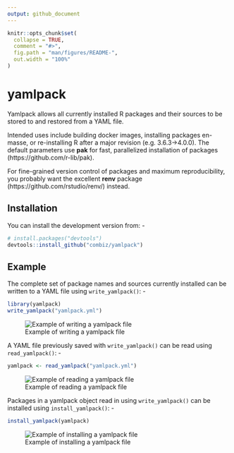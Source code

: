 ```yaml
---
output: github_document
---
```


<!-- README.md is generated from README.Rmd. Please edit that file -->

```r
knitr::opts_chunk$set(
  collapse = TRUE,
  comment = "#>",
  fig.path = "man/figures/README-",
  out.width = "100%"
)
```

# yamlpack

<!-- badges: start -->
<!-- badges: end -->

Yamlpack allows all currently installed R packages and their sources to be stored to and restored from a YAML file.  

Intended uses include building docker images, installing packages en-masse, or re-installing R after a major revision (e.g. 3.6.3->4.0.0).  The default parameters use **pak** for fast, parallelized installation of packages (https://github.com/r-lib/pak).

For fine-grained version control of packages and maximum reproducibility, you probably want the excellent **renv** package (https://github.com/rstudio/renv/) instead.

## Installation

You can install the development version from: -

``` r
# install.packages("devtools")
devtools::install_github("combiz/yamlpack")
```

## Example

The complete set of package names and sources currently installed can be written to a YAML file using `write_yamlpack()`: -

```r
library(yamlpack)
write_yamlpack("yamlpack.yml")
```

![Example of writing a yamlpack file](imgs/write_example.gif)

A YAML file previously saved with `write_yamlpack()` can be read using `read_yamlpack()`: -

```r
yamlpack <- read_yamlpack("yamlpack.yml")
```

![Example of reading a yamlpack file](imgs/read_example.gif)

Packages in a yamlpack object read in using `write_yamlpack()` can be installed using `install_yamlpack()`: -

```r
install_yamlpack(yamlpack)
```

![Example of installing a yamlpack file](imgs/install_example.gif)
